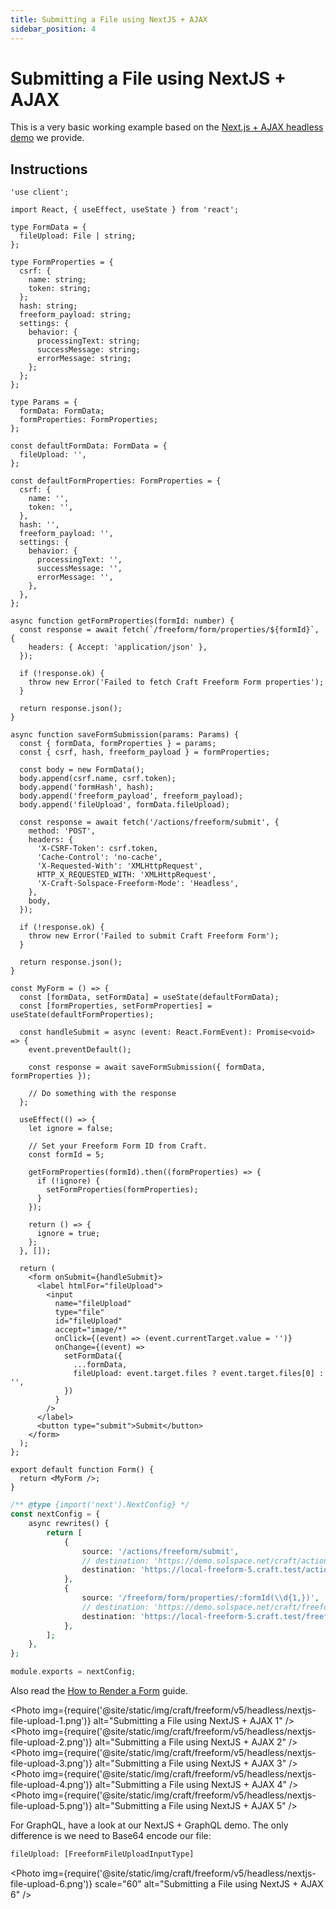 ```yaml
---
title: Submitting a File using NextJS + AJAX
sidebar_position: 4
---
```



# Submitting a File using NextJS + AJAX

This is a very basic working example based on the [Next.js + AJAX headless demo](https://github.com/solspace/craft-freeform-demo-nextjs-ajax) we provide.

## Instructions

```tsx showLineNumbers
'use client';

import React, { useEffect, useState } from 'react';

type FormData = {
  fileUpload: File | string;
};

type FormProperties = {
  csrf: {
    name: string;
    token: string;
  };
  hash: string;
  freeform_payload: string;
  settings: {
    behavior: {
      processingText: string;
      successMessage: string;
      errorMessage: string;
    };
  };
};

type Params = {
  formData: FormData;
  formProperties: FormProperties;
};

const defaultFormData: FormData = {
  fileUpload: '',
};

const defaultFormProperties: FormProperties = {
  csrf: {
    name: '',
    token: '',
  },
  hash: '',
  freeform_payload: '',
  settings: {
    behavior: {
      processingText: '',
      successMessage: '',
      errorMessage: '',
    },
  },
};

async function getFormProperties(formId: number) {
  const response = await fetch(`/freeform/form/properties/${formId}`, {
    headers: { Accept: 'application/json' },
  });

  if (!response.ok) {
    throw new Error('Failed to fetch Craft Freeform Form properties');
  }

  return response.json();
}

async function saveFormSubmission(params: Params) {
  const { formData, formProperties } = params;
  const { csrf, hash, freeform_payload } = formProperties;

  const body = new FormData();
  body.append(csrf.name, csrf.token);
  body.append('formHash', hash);
  body.append('freeform_payload', freeform_payload);
  body.append('fileUpload', formData.fileUpload);

  const response = await fetch('/actions/freeform/submit', {
    method: 'POST',
    headers: {
      'X-CSRF-Token': csrf.token,
      'Cache-Control': 'no-cache',
      'X-Requested-With': 'XMLHttpRequest',
      HTTP_X_REQUESTED_WITH: 'XMLHttpRequest',
      'X-Craft-Solspace-Freeform-Mode': 'Headless',
    },
    body,
  });

  if (!response.ok) {
    throw new Error('Failed to submit Craft Freeform Form');
  }

  return response.json();
}

const MyForm = () => {
  const [formData, setFormData] = useState(defaultFormData);
  const [formProperties, setFormProperties] = useState(defaultFormProperties);

  const handleSubmit = async (event: React.FormEvent): Promise<void> => {
    event.preventDefault();

    const response = await saveFormSubmission({ formData, formProperties });

    // Do something with the response
  };

  useEffect(() => {
    let ignore = false;

    // Set your Freeform Form ID from Craft.
    const formId = 5;

    getFormProperties(formId).then((formProperties) => {
      if (!ignore) {
        setFormProperties(formProperties);
      }
    });

    return () => {
      ignore = true;
    };
  }, []);

  return (
    <form onSubmit={handleSubmit}>
      <label htmlFor="fileUpload">
        <input
          name="fileUpload"
          type="file"
          id="fileUpload"
          accept="image/*"
          onClick={(event) => (event.currentTarget.value = '')}
          onChange={(event) =>
            setFormData({
              ...formData,
              fileUpload: event.target.files ? event.target.files[0] : '',
            })
          }
        />
      </label>
      <button type="submit">Submit</button>
    </form>
  );
};

export default function Form() {
  return <MyForm />;
}
```

```php showLineNumbers
/** @type {import('next').NextConfig} */
const nextConfig = {
    async rewrites() {
        return [
            {
                source: '/actions/freeform/submit',
                // destination: 'https://demo.solspace.net/craft/actions/freeform/submit',
                destination: 'https://local-freeform-5.craft.test/actions/freeform/submit',
            },
            {
                source: '/freeform/form/properties/:formId(\\d{1,})',
                // destination: 'https://demo.solspace.net/craft/freeform/form/properties/:formId(\\d{1,})',
                destination: 'https://local-freeform-5.craft.test/freeform/form/properties/:formId(\\d{1,})',
            },
        ];
    },
};

module.exports = nextConfig;
```

Also read the [How to Render a Form](../../headless/graphql.mdx#how-to-render-a-form) guide.

<Photo
  img={require('@site/static/img/craft/freeform/v5/headless/nextjs-file-upload-1.png')}
  alt="Submitting a File using NextJS + AJAX 1"
/>
<Photo
  img={require('@site/static/img/craft/freeform/v5/headless/nextjs-file-upload-2.png')}
  alt="Submitting a File using NextJS + AJAX 2"
/>
<Photo
  img={require('@site/static/img/craft/freeform/v5/headless/nextjs-file-upload-3.png')}
  alt="Submitting a File using NextJS + AJAX 3"
/>
<Photo
  img={require('@site/static/img/craft/freeform/v5/headless/nextjs-file-upload-4.png')}
  alt="Submitting a File using NextJS + AJAX 4"
/>
<Photo
  img={require('@site/static/img/craft/freeform/v5/headless/nextjs-file-upload-5.png')}
  alt="Submitting a File using NextJS + AJAX 5"
/>

For GraphQL, have a look at our NextJS + GraphQL demo. The only difference is we need to Base64 encode our file:

```graphql
fileUpload: [FreeformFileUploadInputType]
```

<Photo
  img={require('@site/static/img/craft/freeform/v5/headless/nextjs-file-upload-6.png')}
  scale="60"
  alt="Submitting a File using NextJS + AJAX 6"
/>
